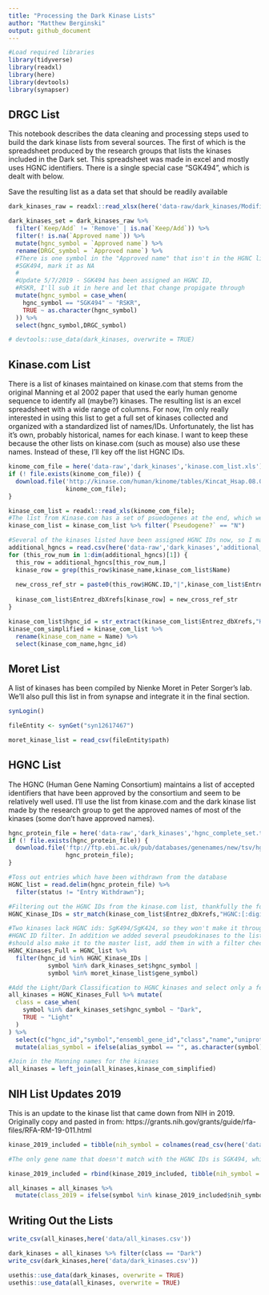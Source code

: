```yaml
---
title: "Processing the Dark Kinase Lists"
author: "Matthew Berginski"
output: github_document
---
```


```r
#Load required libraries
library(tidyverse)
library(readxl)
library(here)
library(devtools)
library(synapser)
```

## DRGC List

This notebook describes the data cleaning and processing steps used to build the dark kinase lists from several sources. The first of which is the spreadsheet produced by the research groups that lists the kinases included in the Dark set. This spreadsheet was made in excel and mostly uses HGNC identifiers. There is a single special case "SGK494", which is dealt with below.

Save the resulting list as a data set that should be readily available 

```r
dark_kinases_raw = readxl::read_xlsx(here('data-raw/dark_kinases/Modified IDG Kinase List for NIH.xlsx'))

dark_kinases_set = dark_kinases_raw %>%
  filter(`Keep/Add` != 'Remove' | is.na(`Keep/Add`)) %>%
  filter(! is.na(`Approved name`)) %>%
  mutate(hgnc_symbol = `Approved name`) %>%
  rename(DRGC_symbol = `Approved name`) %>%
  #There is one symbol in the "Approved name" that isn't in the HGNC list:
  #SGK494, mark it as NA 
  #
  #Update 5/7/2019 - SGK494 has been assigned an HGNC ID,
  #RSKR, I'll sub it in here and let that change propigate through
  mutate(hgnc_symbol = case_when(
    hgnc_symbol == "SGK494" ~ "RSKR",
    TRUE ~ as.character(hgnc_symbol)
  )) %>%
  select(hgnc_symbol,DRGC_symbol)

# devtools::use_data(dark_kinases, overwrite = TRUE)
```

## Kinase.com List

There is a list of kinases maintained on kinase.com that stems from the original Manning et al 2002 paper that used the early human genome sequence to identify all (maybe?) kinases. The resulting list is an excel spreadsheet with a wide range of columns. For now, I'm only really interested in using this list to get a full set of kinases collected and organized with a standardized list of names/IDs. Unfortunately, the list has it's own, probably historical, names for each kinase. I want to keep these because the other lists on kinase.com (such as mouse) also use these names. Instead of these, I'll key off the list HGNC IDs.

```r
kinome_com_file = here('data-raw','dark_kinases','kinase.com_list.xls')
if (! file.exists(kinome_com_file)) {
  download.file('http://kinase.com/human/kinome/tables/Kincat_Hsap.08.02.xls',
                kinome_com_file);
}

kinase_com_list = readxl::read_xls(kinome_com_file);
#The list from Kinase.com has a set of psuedogenes at the end, which we won't work with
kinase_com_list = kinase_com_list %>% filter(`Pseudogene?` == "N")

#Several of the kinases listed have been assigned HGNC IDs now, so I manually made a list of these 
additional_hgncs = read.csv(here('data-raw','dark_kinases','additional_hgnc_IDs.csv'))
for (this_row_num in 1:dim(additional_hgncs)[1]) {
  this_row = additional_hgncs[this_row_num,]
  kinase_row = grep(this_row$kinase_name,kinase_com_list$Name)
  
  new_cross_ref_str = paste0(this_row$HGNC.ID,"|",kinase_com_list$Entrez_dbXrefs[kinase_row])
  
  kinase_com_list$Entrez_dbXrefs[kinase_row] = new_cross_ref_str
}

kinase_com_list$hgnc_id = str_extract(kinase_com_list$Entrez_dbXrefs,"HGNC:[:digit:]+")
kinase_com_simplified = kinase_com_list %>%
  rename(kinase_com_name = Name) %>%
  select(kinase_com_name,hgnc_id)
```

## Moret List

A list of kinases has been compiled by Nienke Moret in Peter Sorger's lab. We'll also pull this list in from synapse and integrate it in the final section.

```r
synLogin()

fileEntity <- synGet("syn12617467")

moret_kinase_list = read_csv(fileEntity$path)
```



## HGNC List

The HGNC (Human Gene Naming Consortium) maintains a list of accepted identifiers that have been approved by the consortium and seem to be relatively well used. I'll use the list from kinase.com and the dark kinase list made by the research group to get the approved names of most of the kinases (some don't have approved names).

```r
hgnc_protein_file = here('data-raw','dark_kinases','hgnc_complete_set.txt')
if (! file.exists(hgnc_protein_file)) {
  download.file('ftp://ftp.ebi.ac.uk/pub/databases/genenames/new/tsv/hgnc_complete_set.txt',
                hgnc_protein_file);
}

#Toss out entries which have been withdrawn from the database
HGNC_list = read.delim(hgnc_protein_file) %>%
  filter(status != "Entry Withdrawn");

#Filtering out the HGNC IDs from the kinase.com list, thankfully the format of the ID is identical to that used on the HGNC
HGNC_Kinase_IDs = str_match(kinase_com_list$Entrez_dbXrefs,"HGNC:[:digit:]+")

#Two kinases lack HGNC ids: SgK494/SgK424, so they won't make it through the
#HGNC ID filter. In addition we added several pseudokinases to the list, so they
#should also make it to the master list, add them in with a filter check.
HGNC_Kinases_Full = HGNC_list %>%
  filter(hgnc_id %in% HGNC_Kinase_IDs |
           symbol %in% dark_kinases_set$hgnc_symbol |
           symbol %in% moret_kinase_list$gene_symbol)

#Add the Light/Dark Classification to HGNC_kinases and select only a few columns
all_kinases = HGNC_Kinases_Full %>% mutate(
  class = case_when(
    symbol %in% dark_kinases_set$hgnc_symbol ~ "Dark",
    TRUE ~ "Light"
  )
) %>% 
  select(c("hgnc_id","symbol","ensembl_gene_id","class","name","uniprot_ids","entrez_id","alias_symbol")) %>%
  mutate(alias_symbol = ifelse(alias_symbol == "", as.character(symbol), paste0(symbol,"|",alias_symbol)))

#Join in the Manning names for the kinases
all_kinases = left_join(all_kinases,kinase_com_simplified)
```
## NIH List Updates 2019

This is an update to the kinase list that came down from NIH in 2019. Originally 
copy and pasted in from: https://grants.nih.gov/grants/guide/rfa-files/RFA-RM-19-011.html

```r
kinase_2019_included = tibble(nih_symbol = colnames(read_csv(here('data-raw/dark_kinases/kinase_update_list_2019.csv'))))

#The only gene name that doesn't match with the HGNC IDs is SGK494, which was assigned an HGNC ID in 2018, so I'll add it manually

kinase_2019_included = rbind(kinase_2019_included, tibble(nih_symbol = "RSKR"))

all_kinases = all_kinases %>% 
  mutate(class_2019 = ifelse(symbol %in% kinase_2019_included$nih_symbol, "Dark", "Light"))
```

## Writing Out the Lists

```r

write_csv(all_kinases,here('data/all_kinases.csv'))

dark_kinases = all_kinases %>% filter(class == "Dark")
write_csv(dark_kinases,here('data/dark_kinases.csv'))

usethis::use_data(dark_kinases, overwrite = TRUE)
usethis::use_data(all_kinases, overwrite = TRUE)
```
